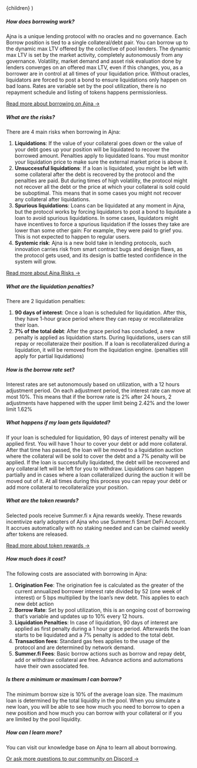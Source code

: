 
  <FaqLayout learnMoreUrl={EXTERNAL_LINKS.KB.AJNA} noTitle={true}>
    {children}
  </FaqLayout>
)

##### How does borrowing work?

Ajna is a unique lending protocol with no oracles and no governance. Each Borrow position is tied to
a single collateral/debt pair. You can borrow up to the dynamic max LTV offered by the collective of
pool lenders. The dynamic max LTV is set by the market activity, completely autonomously from any
governance. Volatility, market demand and asset risk evaluation done by lenders converges on an
offered max LTV, even if this changes, you, as a borrower are in control at all times of your
liquidation price. Without oracles, liquidators are forced to post a bond to ensure liquidations
only happen on bad loans. Rates are variable set by the pool utilization, there is no repayment
schedule and listing of tokens happens permissionless.

[Read more about borrowing on Ajna →](https://kb.oasis.app/help/how-to-borrow-on-ajna)

##### What are the risks?

There are 4 main risks when borrowing in Ajna:

1. **Liquidations**: If the value of your collateral goes down or the value of your debt goes up
   your position will be liquidated to recover the borrowed amount. Penalties apply to liquidated
   loans. You must monitor your liquidation price to make sure the external market price is above
   it.
2. **Unsuccessful liquidations**: If a loan is liquidated, you might be left with some collateral
   after the debt is recovered by the protocol and the penalties are paid. But during times of high
   volatility, the protocol might not recover all the debt or the price at which your collateral is
   sold could be suboptimal. This means that in some cases you might not recover any collateral
   after liquidations.
3. **Spurious liquidations**: Loans can be liquidated at any moment in Ajna, but the protocol works
   by forcing liquidators to post a bond to liquidate a loan to avoid spurious liquidations. In some
   cases, liquidators might have incentives to force a spurious liquidation if the losses they take
   are lower than some other gain: For example, they were paid to grief you. This is not expected to
   happen to regular users.
4. **Systemic risk**: Ajna is a new bold take in lending protocols, such innovation carries risk
   from smart contract bugs and design flaws, as the protocol gets used, and its design is battle
   tested confidence in the system will grow.

[Read more about Ajna Risks →](https://kb.oasis.app/help/what-are-the-risks-of-lending-in-ajna)

##### What are the liquidation penalties?

There are 2 liquidation penalties:

1. **90 days of interest**: Once a loan is scheduled for liquidation. After this, they have 1-hour
   grace period where they can repay or recollateralize their loan.
2. **7% of the total debt**: After the grace period has concluded, a new penalty is applied as
   liquidation starts. During liquidations, users can still repay or recollateraize their position.
   If a loan is recollateralized during a liquidation, it will be removed from the liquidation
   engine. (penalties still apply for partial liquidations)

##### How is the borrow rate set?

Interest rates are set autonomously based on utilization, with a 12 hours adjustment period. On each
adjustment period, the interest rate can move at most 10%. This means that if the borrow rate is 2%
after 24 hours, 2 adjustments have happened with the upper limit being 2.42% and the lower limit
1.62%

##### What happens if my loan gets liquidated?

If your loan is scheduled for liquidation, 90 days of interest penalty will be applied first. You
will have 1 hour to cover your debt or add more collateral. After that time has passed, the loan
will be moved to a liquidation auction where the collateral will be sold to cover the debt and a 7%
penalty will be applied. If the loan is successfully liquidated, the debt will be recovered and any
collateral left will be left for you to withdraw. Liquidations can happen partially and in cases
where a loan collateralized during the auction it will be moved out of it. At all times during this
process you can repay your debt or add more collateral to recollateralize your position.

##### What are the token rewards?

Selected pools receive Summer.fi x Ajna rewards weekly. These rewards incentivize early adopters of
Ajna who use Summer.fi Smart DeFi Account. It accrues automatically with no staking needed and can
be claimed weekly after tokens are released.

[Read more about token rewards →](https://kb.oasis.app/help/what-are-the-ajna-rewards)

##### How much does it cost?

The following costs are associated with borrowing in Ajna:

1. **Origination Fee**: The origination fee is calculated as the greater of the current annualized
   borrower interest rate divided by 52 (one week of interest) or 5 bps multiplied by the loan’s new
   debt. This applies to each new debt action
2. **Borrow Rate**: Set by pool utilization, this is an ongoing cost of borrowing that’s variable
   and updates up to 10% every 12 hours.
3. **Liquidation Penalties**: In case of liquidation, 90 days of interest are applied as first
   penalty during a 1 hour grace period. Afterwards the loan starts to be liquidated and a 7%
   penalty is added to the total debt.
4. **Transaction fees**: Standard gas fees applies to the usage of the protocol and are determined
   by network demand.
5. **Summer.fi Fees**: Basic borrow actions such as borrow and repay debt, add or withdraw
   collateral are free. Advance actions and automations have their own associated fee.

##### Is there a minimum or maximum I can borrow?

The minimum borrow size is 10% of the average loan size. The maximum loan is determined by the total
liquidity in the pool. When you simulate a new loan, you will be able to see how much you need to
borrow to open a new position and how much you can borrow with your collateral or if you are limited
by the pool liquidity.

##### How can I learn more?

You can visit our knowledge base on Ajna to learn all about borrowing.

[Or ask more questions to our community on Discord →](https://discord.gg/summerfi)
